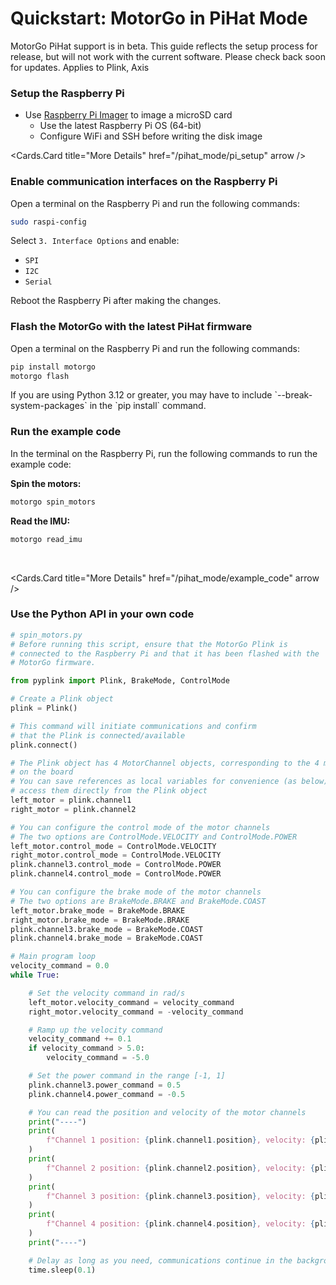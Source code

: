 
# Quickstart: MotorGo in PiHat Mode


<Callout type="warning" emoji="⚠️">
    MotorGo PiHat support is in beta. This guide reflects the setup process for release, but will not work with the current software. Please check back soon for updates.
</Callout>

<Callout type="info" emoji="🤖">
    Applies to Plink, Axis
</Callout>

<Steps>


### Setup the Raspberry Pi

* Use [Raspberry Pi Imager](https://www.raspberrypi.com/software/) to image a microSD card
    * Use the latest Raspberry Pi OS (64-bit)
    * Configure WiFi and SSH before writing the disk image

<Cards.Card
    title="More Details"
    href="/pihat_mode/pi_setup"
    arrow
  />

### Enable communication interfaces on the Raspberry Pi

Open a terminal on the Raspberry Pi and run the following commands:

```bash filename="bash"
sudo raspi-config
```

Select `3. Interface Options` and enable:

* `SPI`
* `I2C`
* `Serial`

Reboot the Raspberry Pi after making the changes.

### Flash the MotorGo with the latest PiHat firmware
Open a terminal on the Raspberry Pi and run the following commands:
```bash filename="bash"
pip install motorgo
motorgo flash
```
<Callout type="info" emoji="ℹ">
    If you are using Python 3.12 or greater, you may have to include `--break-system-packages` in the `pip install` command.
</Callout>


<br />
<Cards.Card
    title="More Details"
    href="/pihat_mode/motorgo_setup"
    arrow
  />

### Run the example code
In the terminal on the Raspberry Pi, run the following commands to run the example code:

**Spin the motors:**
```bash filename="bash"
motorgo spin_motors
```

**Read the IMU:**
```bash filename="bash"
motorgo read_imu
```

<br />

<Cards.Card
    title="More Details"
    href="/pihat_mode/example_code"
    arrow
  />

### Use the Python API in your own code
```python filename="python"
# spin_motors.py
# Before running this script, ensure that the MotorGo Plink is
# connected to the Raspberry Pi and that it has been flashed with the
# MotorGo firmware.

from pyplink import Plink, BrakeMode, ControlMode

# Create a Plink object
plink = Plink()

# This command will initiate communications and confirm
# that the Plink is connected/available
plink.connect()

# The Plink object has 4 MotorChannel objects, corresponding to the 4 motor channels
# on the board
# You can save references as local variables for convenience (as below) or
# access them directly from the Plink object
left_motor = plink.channel1
right_motor = plink.channel2

# You can configure the control mode of the motor channels
# The two options are ControlMode.VELOCITY and ControlMode.POWER
left_motor.control_mode = ControlMode.VELOCITY
right_motor.control_mode = ControlMode.VELOCITY
plink.channel3.control_mode = ControlMode.POWER
plink.channel4.control_mode = ControlMode.POWER

# You can configure the brake mode of the motor channels
# The two options are BrakeMode.BRAKE and BrakeMode.COAST
left_motor.brake_mode = BrakeMode.BRAKE
right_motor.brake_mode = BrakeMode.BRAKE
plink.channel3.brake_mode = BrakeMode.COAST
plink.channel4.brake_mode = BrakeMode.COAST

# Main program loop
velocity_command = 0.0
while True:

    # Set the velocity command in rad/s
    left_motor.velocity_command = velocity_command
    right_motor.velocity_command = -velocity_command

    # Ramp up the velocity command
    velocity_command += 0.1
    if velocity_command > 5.0:
        velocity_command = -5.0

    # Set the power command in the range [-1, 1]
    plink.channel3.power_command = 0.5
    plink.channel4.power_command = -0.5

    # You can read the position and velocity of the motor channels
    print("----")
    print(
        f"Channel 1 position: {plink.channel1.position}, velocity: {plink.channel1.velocity}"
    )
    print(
        f"Channel 2 position: {plink.channel2.position}, velocity: {plink.channel2.velocity}"
    )
    print(
        f"Channel 3 position: {plink.channel3.position}, velocity: {plink.channel3.velocity}"
    )
    print(
        f"Channel 4 position: {plink.channel4.position}, velocity: {plink.channel4.velocity}"
    )
    print("----")

    # Delay as long as you need, communications continue in the background
    time.sleep(0.1)

```

</Steps>
